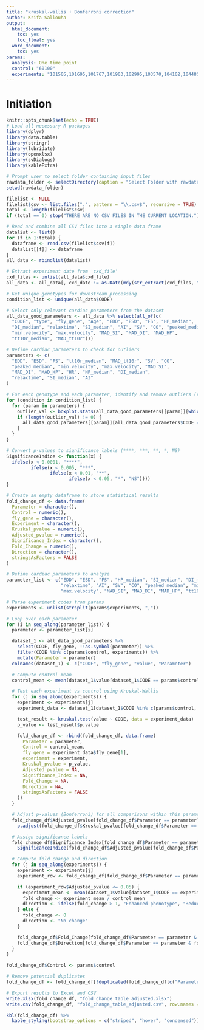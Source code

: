 ```yaml
---
title: "kruskal-wallis + Bonferroni correction"
author: Krifa Sallouha
output:
  html_document: 
    toc: yes
    toc_float: yes
  word_document:
    toc: yes
params:
  analysis: One time point
  control: "60100"
  experiments: "101505,101695,101767,101903,102995,103570,104102,104485,104775,105315,105499,105500,105749,106198,106350,106833,106919,106961,107027,107071,107349,108070,108134,108395,108623,110164,110647"  
---
```


# Initiation

```r
knitr::opts_chunk$set(echo = TRUE)
# Load all necessary R packages
library(dplyr)
library(data.table)
library(stringr)
library(lubridate)
library(openxlsx)
library(svDialogs)
library(kableExtra)

```

```r
  

# Prompt user to select folder containing input files
rawdata_folder <- selectDirectory(caption = "Select Folder with rawdata files", label = "rawdata files")
setwd(rawdata_folder)

filelist <- NULL
filelist$csv <- list.files(".", pattern = "\\.csv$", recursive = TRUE)
total <- length(filelist$csv)
if (total == 0) stop("THERE ARE NO CSV FILES IN THE CURRENT LOCATION.")

# Read and combine all CSV files into a single data frame
datalist <- list()
for (f in 1:total) {
  dataframe <- read.csv(filelist$csv[f])
  datalist[[f]] <- dataframe
}
all_data <- rbindlist(datalist)

# Extract experiment date from 'cxd_file'
cxd_files <- unlist(all_data$cxd_file)
all_data <- all_data[, cxd_date := as.Date(mdy(str_extract(cxd_files, "[:digit:]{6}"))), ]

# Get unique genotypes for downstream processing
condition_list <- unique(all_data$CODE)

# Select only relevant cardiac parameters from the dataset
all_data_good_parameters <- all_data %>% select(all_of(c(
  "CODE", "type", "fly_gene", "Age", "EDD", "ESD", "FS", "HP_median",
  "DI_median", "relaxtime", "SI_median", "AI", "SV", "CO", "peaked_median",
  "min.velocity", "max.velocity", "MAD_SI", "MAD_DI", "MAD_HP",
  "tt10r_median", "MAD_tt10r")))

```

```r

# Define cardiac parameters to check for outliers
parameters <- c(
  "EDD", "ESD", "FS", "tt10r_median", "MAD_tt10r", "SV", "CO",
  "peaked_median", "min.velocity", "max.velocity", "MAD_SI", 
  "MAD_DI", "MAD_HP", "HR", "HP_median", "DI_median", 
  "relaxtime", "SI_median", "AI"
)

# For each genotype and each parameter, identify and remove outliers (replace with NA)
for (condition in condition_list) {
  for (param in parameters) {
    outlier_val <- boxplot.stats(all_data_good_parameters[[param]][which(all_data_good_parameters$CODE == condition)])$out
    if (length(outlier_val) != 0) {
      all_data_good_parameters[[param]][all_data_good_parameters$CODE == condition & all_data_good_parameters[[param]] %in% outlier_val] <- NA
    }
  }
}

```

```r


# Convert p-values to significance labels (****, ***, **, *, NS)
SignificanceIndice <- function(x) {
  ifelse(x < 0.0001, "****",
         ifelse(x < 0.005, "***",
                ifelse(x < 0.01, "**",
                       ifelse(x < 0.05, "*", "NS"))))
}

# Create an empty dataframe to store statistical results
fold_change_df <- data.frame(
  Parameter = character(),
  Control = numeric(),
  fly_gene = character(),
  Experiment = character(),
  Kruskal_pvalue = numeric(),
  Adjusted_pvalue = numeric(),
  Significance_Index = character(),
  Fold_Change = numeric(),
  Direction = character(),
  stringsAsFactors = FALSE
)

# Define cardiac parameters to analyze
parameter_list <- c("EDD", "ESD", "FS", "HP_median", "SI_median", "DI_median", 
                    "relaxtime", "AI", "SV", "CO", "peaked_median", "min.velocity", 
                    "max.velocity", "MAD_SI", "MAD_DI", "MAD_HP", "tt10r_median", "MAD_tt10r")

# Parse experiment codes from params
experiments <- unlist(strsplit(params$experiments, ","))

# Loop over each parameter
for (i in seq_along(parameter_list)) {
  parameter <- parameter_list[i]

  dataset_1 <- all_data_good_parameters %>%
    select(CODE, fly_gene, !!as.symbol(parameter)) %>%
    filter(CODE %in% c(params$control, experiments)) %>%
    mutate(Parameter = parameter)
  colnames(dataset_1) <- c("CODE", "fly_gene", "value", "Parameter")

  # Compute control mean
  control_mean <- mean(dataset_1$value[dataset_1$CODE == params$control], na.rm = TRUE)

  # Test each experiment vs control using Kruskal-Wallis
  for (j in seq_along(experiments)) {
    experiment <- experiments[j]
    experiment_data <- dataset_1[dataset_1$CODE %in% c(params$control, experiment), ]

    test_result <- kruskal.test(value ~ CODE, data = experiment_data)
    p_value <- test_result$p.value

    fold_change_df <- rbind(fold_change_df, data.frame(
      Parameter = parameter,
      Control = control_mean,
      fly_gene = experiment_data$fly_gene[1],
      experiment = experiment,
      Kruskal_pvalue = p_value,
      Adjusted_pvalue = NA,
      Significance_Index = NA,
      Fold_Change = NA,
      Direction = NA,
      stringsAsFactors = FALSE
    ))
  }

  # Adjust p-values (Bonferroni) for all comparisons within this parameter
  fold_change_df$Adjusted_pvalue[fold_change_df$Parameter == parameter] <- 
    p.adjust(fold_change_df$Kruskal_pvalue[fold_change_df$Parameter == parameter], method = "bonferroni")

  # Assign significance labels
  fold_change_df$Significance_Index[fold_change_df$Parameter == parameter] <- 
    SignificanceIndice(fold_change_df$Adjusted_pvalue[fold_change_df$Parameter == parameter])

  # Compute fold change and direction
  for (j in seq_along(experiments)) {
    experiment <- experiments[j]
    experiment_row <- fold_change_df[fold_change_df$Parameter == parameter & fold_change_df$experiment == experiment, ]

    if (experiment_row$Adjusted_pvalue <= 0.05) {
      experiment_mean <- mean(dataset_1$value[dataset_1$CODE == experiment], na.rm = TRUE)
      fold_change <- experiment_mean / control_mean
      direction <- ifelse(fold_change > 1, "Enhanced phenotype", "Reduced phenotype")
    } else {
      fold_change <- 0
      direction <- "No change"
    }

    fold_change_df$Fold_Change[fold_change_df$Parameter == parameter & fold_change_df$experiment == experiment] <- fold_change
    fold_change_df$Direction[fold_change_df$Parameter == parameter & fold_change_df$experiment == experiment] <- direction
  }
}

fold_change_df$Control <- params$control

# Remove potential duplicates
fold_change_df <- fold_change_df[!duplicated(fold_change_df[c("Parameter", "experiment")]), ]

# Export results to Excel and CSV
write.xlsx(fold_change_df, "fold_change_table_adjusted.xlsx")
write.csv(fold_change_df, "fold_change_table_adjusted.csv", row.names = FALSE)

kbl(fold_change_df) %>%
  kable_styling(bootstrap_options = c("striped", "hover", "condensed"))

```
